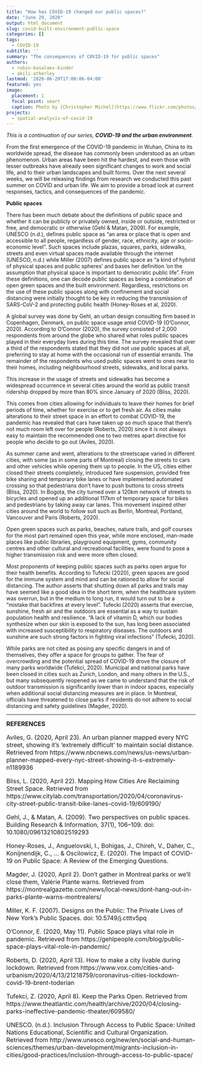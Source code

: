 ```yaml
---
title: "How has COVID-19 changed our public spaces?"
date: "June 29, 2020"
output: html_document
slug: covid-built-environment-public-space
categories: []
tags:
  - COVID-19
subtitle: ''
summary: "The consequences of COVID-19 for public spaces"
authors:
  - robin-basalaev-binder
  - akili-atherley
lastmod: '2020-06-29T17:00:06-04:00'
featured: yes
image:
  placement: 1
  focal point: smart
  caption: Photo by [Christopher Michel](https://www.flickr.com/photos/cmichel67/49927289886/)
projects:
  - spatial-analysis-of-covid-19
---
```


*This is a continuation of our series, __COVID-19 and the urban environment__.*

From the first emergence of the COVID-19 pandemic in Wuhan, China to its worldwide spread, the disease has commonly been understood as an urban phenomenon. Urban areas have been hit the hardest, and even those with lesser outbreaks have already seen significant changes to work and social life, and to their urban landscapes and built forms. Over the next several weeks, we will be releasing findings from research we conducted this past summer on COVID and urban life. We aim to provide a broad look at current responses, tactics, and consequences of the pandemic.

**Public spaces**

There has been much debate about the definitions of public space and whether it can be publicly or privately owned, inside or outside, restricted or free, and democratic or otherwise (Gehl & Matan, 2009). For example, UNESCO (n.d.), defines public space as “an area or place that is open and accessible to all people, regardless of gender, race, ethnicity, age or socio-economic level”. Such spaces include plazas, squares, parks, sidewalks, streets and even virtual spaces made available through the internet (UNESCO, n.d.) while Miller (2007) defines public space as “a kind of hybrid of physical spaces and public spheres’ and bases her definition ‘on the assumption that physical space is important to democratic public life”. From these definitions, one can decode public spaces as being a combination of open green spaces and the built environment.  Regardless, restrictions on the use of these public spaces along with confinement and social distancing were initially thought to be key in reducing the transmission of SARS-CoV-2 and protecting public health (Honey-Roses et al, 2020).

A global survey was done by Gehl, an urban design consulting firm based in Copenhagen, Denmark, on public space usage amid COVID-19 (O’Connor, 2020). According to O’Connor (2020), the survey consisted of 2,000 respondents from around the globe who shared what roles public spaces played in their everyday lives during this time. The survey revealed that over a third of the respondents stated that they did not use public spaces at all, preferring to stay at home with the occasional run of essential errands. The remainder of the respondents who used public spaces went to ones near to their homes, including neighbourhood streets, sidewalks, and local parks. 

This increase in the usage of streets and sidewalks has become a widespread occurrence in several cities around the world as public transit ridership dropped by more than 80% since January of 2020 (Bliss, 2020). 

This comes from cities allowing for individuals to leave their homes for brief periods of time, whether for exercise or to get fresh air. As cities make alterations to their street space in an effort to combat COVID-19, the pandemic has revealed that cars have taken up so much space that there’s not much room left over for people (Roberts, 2020) since it is not always easy to maintain the recommended one to two metres apart directive for people who decide to go out (Aviles, 2020).

As summer came and went, alterations to the streetscape varied in different cities, with some (as in some parts of Montreal) closing the streets to cars and other vehicles while opening them up to people. In the US, cities either closed their streets completely, introduced fare suspension, provided free bike sharing and temporary bike lanes or have implemented automated crossing so that pedestrians don’t have to push buttons to cross streets (Bliss, 2020). In Bogota, the city turned over a 120km network of streets to bicycles and opened up an additional 117km of temporary space for bikes and pedestrians by taking away car lanes. This movement inspired other cities around the world to follow suit such as Berlin, Montreal, Portland, Vancouver and Paris (Roberts, 2020).

Open green spaces such as parks, beaches, nature trails, and golf courses for the most part remained open this year, while more enclosed, man-made places like public libraries, playground equipment, gyms, community centres and other cultural and recreational facilities, were found to pose a higher transmission risk and were more often closed.

Most proponents of keeping public spaces such as parks open argue for their health benefits. According to Tufecki (2020), green spaces are good for the immune system and mind and can be rationed to allow for social distancing. The author asserts that shutting down all parks and trails may have seemed like a good idea in the short term, when the healthcare system was overrun, but in the medium to long run, it would turn out to be a “mistake that backfires at every level”. Tufecki (2020) asserts that exercise, sunshine, fresh air and the outdoors are essential as a way to sustain population health and resilience. “A lack of vitamin D, which our bodies synthesize when our skin is exposed to the sun, has long been associated with increased susceptibility to respiratory diseases. The outdoors and sunshine are such strong factors in fighting viral infections” (Tufecki, 2020). 

While parks are not cited as posing any specific dangers in and of themselves, they offer a space for groups to gather. The fear of overcrowding and the potential spread of COVID-19  drove the closure of many parks worldwide (Tufekci, 2020). Municipal and national parks have been closed in cities such as Zurich, London, and many others in the U.S., but many subsequently reopened as we came to understand that the risk of outdoor transmission is significantly lower than in indoor spaces, especially when additional social distancing measures are in place. In Montreal, officials have threatened to close parks if residents do not adhere to social distancing and safety guidelines (Magder, 2020). 

---

<font size = 3>**REFERENCES**

Aviles, G. (2020, April 23). An urban planner mapped every NYC street, showing it's 'extremely difficult' to maintain social distance. Retrieved from https://www.nbcnews.com/news/us-news/urban-planner-mapped-every-nyc-street-showing-it-s-extremely-n1189936

Bliss, L. (2020, April 22). Mapping How Cities Are Reclaiming Street Space. Retrieved from https://www.citylab.com/transportation/2020/04/coronavirus-city-street-public-transit-bike-lanes-covid-19/609190/

Gehl, J., & Matan, A. (2009). Two perspectives on public spaces. Building Research & Information, 37(1), 106–109. doi: 10.1080/09613210802519293

Honey-Roses, J., Anguelovski, I., Bohigas, J., Chireh, V., Daher, C., Konijnendijk, C., ... & Oscilowicz, E. (2020). The Impact of COVID-19 on Public Space: A Review of the Emerging Questions.

Magder, J. (2020, April 2). Don’t gather in Montreal parks or we’ll close them, Valérie Plante warns. Retrieved from https://montrealgazette.com/news/local-news/dont-hang-out-in-parks-plante-warns-montrealers/ 

Miller, K. F. (2007). Designs on the Public: The Private Lives of New York’s Public Spaces. doi: 10.5749/j.ctttv5pq

O'Connor, E. (2020, May 11). Public Space plays vital role in pandemic. Retrieved from https://gehlpeople.com/blog/public-space-plays-vital-role-in-pandemic/

Roberts, D. (2020, April 13). How to make a city livable during lockdown. Retrieved from https://www.vox.com/cities-and-urbanism/2020/4/13/21218759/coronavirus-cities-lockdown-covid-19-brent-toderian

Tufekci, Z. (2020, April 8). Keep the Parks Open. Retrieved from https://www.theatlantic.com/health/archive/2020/04/closing-parks-ineffective-pandemic-theater/609580/

UNESCO. (n.d.). Inclusion Through Access to Public Space: United Nations Educational, Scientific and Cultural Organization. Retrieved from http://www.unesco.org/new/en/social-and-human-sciences/themes/urban-development/migrants-inclusion-in-cities/good-practices/inclusion-through-access-to-public-space/